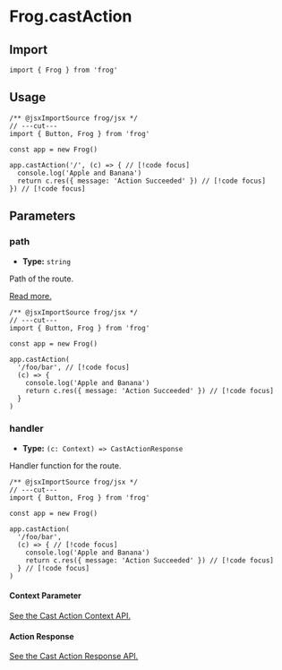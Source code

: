 # Frog.castAction

## Import

```tsx twoslash
import { Frog } from 'frog'
```

## Usage

```tsx twoslash
/** @jsxImportSource frog/jsx */
// ---cut---
import { Button, Frog } from 'frog'

const app = new Frog()

app.castAction('/', (c) => { // [!code focus]
  console.log('Apple and Banana')
  return c.res({ message: 'Action Succeeded' }) // [!code focus]
}) // [!code focus]
```

## Parameters

### path

- **Type:** `string`

Path of the route.

[Read more.](/concepts/routing)

```tsx twoslash
/** @jsxImportSource frog/jsx */
// ---cut---
import { Button, Frog } from 'frog'

const app = new Frog()

app.castAction(
  '/foo/bar', // [!code focus]
  (c) => {
    console.log('Apple and Banana')
    return c.res({ message: 'Action Succeeded' }) // [!code focus]
  }
) 
```

### handler

- **Type:** `(c: Context) => CastActionResponse`

Handler function for the route.

```tsx twoslash
/** @jsxImportSource frog/jsx */
// ---cut---
import { Button, Frog } from 'frog'

const app = new Frog()

app.castAction(
  '/foo/bar',
  (c) => { // [!code focus]
    console.log('Apple and Banana')
    return c.res({ message: 'Action Succeeded' }) // [!code focus]
  } // [!code focus]
) 
```

#### Context Parameter

[See the Cast Action Context API.](/reference/frog-cast-action-context)

#### Action Response

[See the Cast Action Response API.](/reference/frog-cast-action-response)
